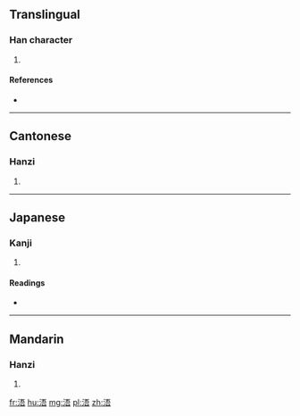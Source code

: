 ==Translingual==

===Han character===
{{Han char|rn=85|rad=水|as=07|sn=10|four=31161|canj=EMMR}}

# {{defn|Han|sort=水07}}

====References====
* {{Han ref|kx=0625.010|dkj=17488|dj=1023.010|hdz=31620.010|uh=6D6F|ud=28015|bh=D24F|bd=53839}}

----

==Cantonese==

===Hanzi===
{{yue-hanzi|jyut=|y=ng4}}

# {{defn|lang=yue|sort=水07}}

----

==Japanese==

===Kanji===
{{ja-kanji|grade=|rs=水07}}

# {{defn|lang=ja|sort=水07}}

====Readings====
* {{ja-readings|on=[[ご]] (go)|kun=}}

----

==Mandarin==

===Hanzi===
{{cmn-hanzi|pin=[[wú]] ([[wu2]])|wg=wu<sup>2</sup>}}

# {{defn|lang=cmn|sort=水07}}

[[fr:浯]]
[[hu:浯]]
[[mg:浯]]
[[pl:浯]]
[[zh:浯]]